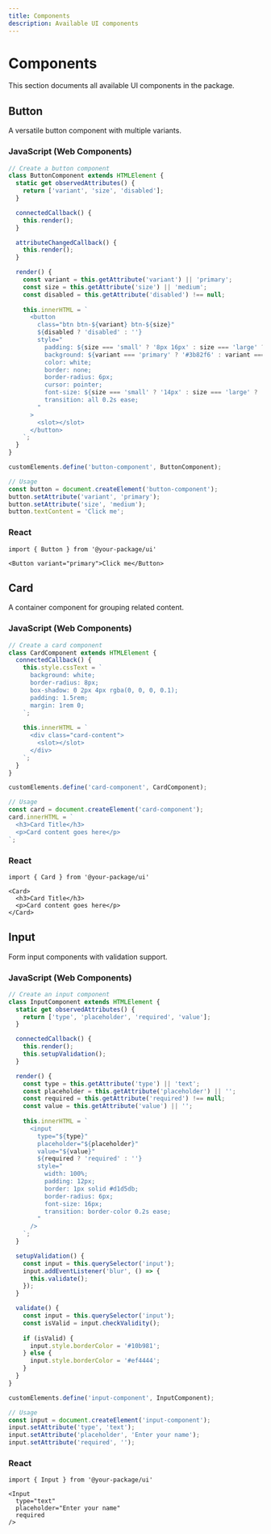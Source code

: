 ```yaml
---
title: Components
description: Available UI components
---
```


# Components

This section documents all available UI components in the package.

## Button

A versatile button component with multiple variants.

### JavaScript (Web Components)

```javascript
// Create a button component
class ButtonComponent extends HTMLElement {
  static get observedAttributes() {
    return ['variant', 'size', 'disabled'];
  }

  connectedCallback() {
    this.render();
  }

  attributeChangedCallback() {
    this.render();
  }

  render() {
    const variant = this.getAttribute('variant') || 'primary';
    const size = this.getAttribute('size') || 'medium';
    const disabled = this.getAttribute('disabled') !== null;
    
    this.innerHTML = `
      <button 
        class="btn btn-${variant} btn-${size}" 
        ${disabled ? 'disabled' : ''}
        style="
          padding: ${size === 'small' ? '8px 16px' : size === 'large' ? '16px 32px' : '12px 24px'};
          background: ${variant === 'primary' ? '#3b82f6' : variant === 'secondary' ? '#6b7280' : '#ef4444'};
          color: white;
          border: none;
          border-radius: 6px;
          cursor: pointer;
          font-size: ${size === 'small' ? '14px' : size === 'large' ? '18px' : '16px'};
          transition: all 0.2s ease;
        "
      >
        <slot></slot>
      </button>
    `;
  }
}

customElements.define('button-component', ButtonComponent);

// Usage
const button = document.createElement('button-component');
button.setAttribute('variant', 'primary');
button.setAttribute('size', 'medium');
button.textContent = 'Click me';
```

### React

```tsx
import { Button } from '@your-package/ui'

<Button variant="primary">Click me</Button>
```

## Card

A container component for grouping related content.

### JavaScript (Web Components)

```javascript
// Create a card component
class CardComponent extends HTMLElement {
  connectedCallback() {
    this.style.cssText = `
      background: white;
      border-radius: 8px;
      box-shadow: 0 2px 4px rgba(0, 0, 0, 0.1);
      padding: 1.5rem;
      margin: 1rem 0;
    `;
    
    this.innerHTML = `
      <div class="card-content">
        <slot></slot>
      </div>
    `;
  }
}

customElements.define('card-component', CardComponent);

// Usage
const card = document.createElement('card-component');
card.innerHTML = `
  <h3>Card Title</h3>
  <p>Card content goes here</p>
`;
```

### React

```tsx
import { Card } from '@your-package/ui'

<Card>
  <h3>Card Title</h3>
  <p>Card content goes here</p>
</Card>
```

## Input

Form input components with validation support.

### JavaScript (Web Components)

```javascript
// Create an input component
class InputComponent extends HTMLElement {
  static get observedAttributes() {
    return ['type', 'placeholder', 'required', 'value'];
  }

  connectedCallback() {
    this.render();
    this.setupValidation();
  }

  render() {
    const type = this.getAttribute('type') || 'text';
    const placeholder = this.getAttribute('placeholder') || '';
    const required = this.getAttribute('required') !== null;
    const value = this.getAttribute('value') || '';
    
    this.innerHTML = `
      <input 
        type="${type}" 
        placeholder="${placeholder}" 
        value="${value}"
        ${required ? 'required' : ''}
        style="
          width: 100%;
          padding: 12px;
          border: 1px solid #d1d5db;
          border-radius: 6px;
          font-size: 16px;
          transition: border-color 0.2s ease;
        "
      />
    `;
  }

  setupValidation() {
    const input = this.querySelector('input');
    input.addEventListener('blur', () => {
      this.validate();
    });
  }

  validate() {
    const input = this.querySelector('input');
    const isValid = input.checkValidity();
    
    if (isValid) {
      input.style.borderColor = '#10b981';
    } else {
      input.style.borderColor = '#ef4444';
    }
  }
}

customElements.define('input-component', InputComponent);

// Usage
const input = document.createElement('input-component');
input.setAttribute('type', 'text');
input.setAttribute('placeholder', 'Enter your name');
input.setAttribute('required', '');
```

### React

```tsx
import { Input } from '@your-package/ui'

<Input 
  type="text" 
  placeholder="Enter your name"
  required 
/>
```
